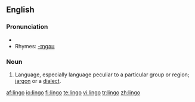 ==English==
===Pronunciation===
{{IPA|ˈlɪn.go}}
*{{audio|en-us-lingo.ogg|Audio (US)}}
*Rhymes: [[Rhymes:English:-ɪŋɡəʊ|-ɪŋɡəʊ]]

===Noun===
{{en-noun}}
#Language, especially language peculiar to a particular group or region; [[jargon]] or a [[dialect]].

[[af:lingo]]
[[io:lingo]]
[[fi:lingo]]
[[te:lingo]]
[[vi:lingo]]
[[tr:lingo]]
[[zh:lingo]]